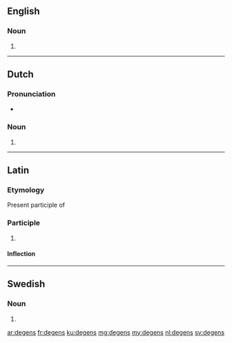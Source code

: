 {{also|Degens}}
==English==

===Noun===
{{head|en|noun plural form}}

# {{plural of|degen|lang=en}}

----

==Dutch==

===Pronunciation===
* {{audio|Nl-degens.ogg|Audio|lang=nl}}

===Noun===
{{head|nl|noun plural form}}

# {{nl-noun form of|pl|degen}}

----

==Latin==

===Etymology===
Present participle of {{m|la|dego|dēgō}}

===Participle===
{{la-present participle|dēg|ens}}

# {{1. passing time, passing one's life|lang=la}}

====Inflection====
{{la-decl-3rd-part|dēgēns}}

----

==Swedish==

===Noun===
{{head|sv|noun form}}

# {{sv-noun-form-def-gen|deg}}

[[ar:degens]]
[[fr:degens]]
[[ku:degens]]
[[mg:degens]]
[[my:degens]]
[[nl:degens]]
[[sv:degens]]